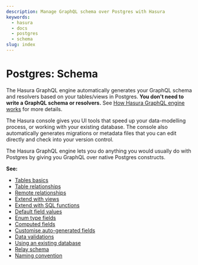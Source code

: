 ```yaml
---
description: Manage GraphQL schema over Postgres with Hasura
keywords:
  - hasura
  - docs
  - postgres
  - schema
slug: index
---
```


# Postgres: Schema

The Hasura GraphQL engine automatically generates your GraphQL schema
and resolvers based on your tables/views in Postgres. **You don't need
to write a GraphQL schema or resolvers.** See
[How Hasura GraphQL engine works](/graphql/core/how-it-works/index.mdx) for more details.

The Hasura console gives you UI tools that speed up your data-modelling
process, or working with your existing database. The console also
automatically generates migrations or metadata files that you can edit
directly and check into your version control.

The Hasura GraphQL engine lets you do anything you would usually do with
Postgres by giving you GraphQL over native Postgres constructs.

**See:**

- [Tables basics](/graphql/core/databases/postgres/schema/tables.mdx)
- [Table relationships](/graphql/core/databases/postgres/schema/table-relationships/index.mdx)
- [Remote relationships](/graphql/core/databases/postgres/schema/remote-relationships/index.mdx)
- [Extend with views](/graphql/core/databases/postgres/schema/views.mdx)
- [Extend with SQL functions](/graphql/core/databases/postgres/schema/custom-functions.mdx)
- [Default field values](/graphql/core/databases/postgres/schema/default-values/index.mdx)
- [Enum type fields](/graphql/core/databases/postgres/schema/enums.mdx)
- [Computed fields](/graphql/core/databases/postgres/schema/computed-fields.mdx)
- [Customise auto-generated fields](/graphql/core/databases/postgres/schema/custom-field-names.mdx)
- [Data validations](/graphql/core/databases/postgres/schema/data-validations.mdx)
- [Using an existing database](/graphql/core/databases/postgres/schema/using-existing-database.mdx)
- [Relay schema](/graphql/core/databases/postgres/schema/relay-schema.mdx)
- [Naming convention](/graphql/core/databases/postgres/schema/naming-convention.mdx)
